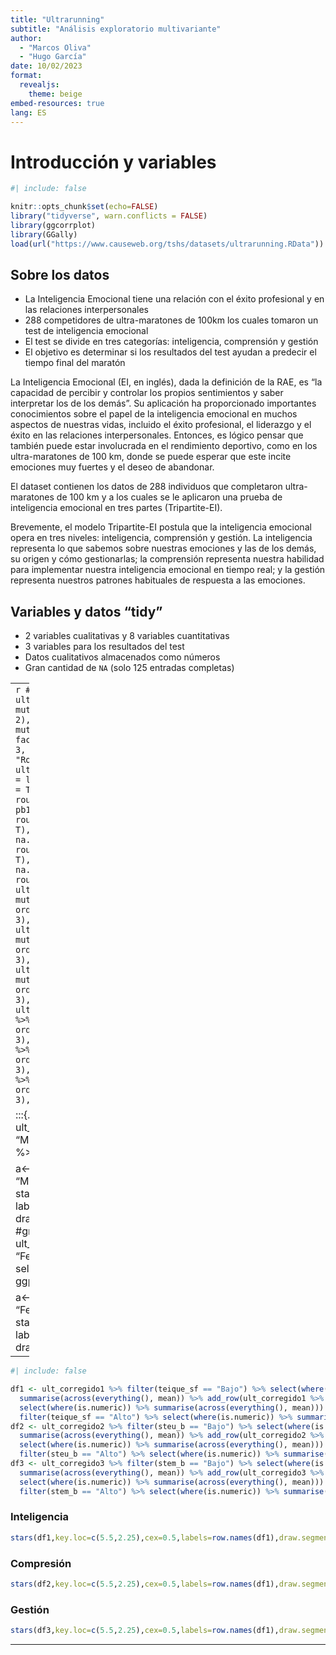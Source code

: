 ```yaml
---
title: "Ultrarunning"
subtitle: "Análisis exploratorio multivariante"
author:
  - "Marcos Oliva"
  - "Hugo García"
date: 10/02/2023
format:
  revealjs:
    theme: beige
embed-resources: true
lang: ES
---
```


# Introducción y variables
```r
#| include: false

knitr::opts_chunk$set(echo=FALSE)
library("tidyverse", warn.conflicts = FALSE)
library(ggcorrplot)
library(GGally)
load(url("https://www.causeweb.org/tshs/datasets/ultrarunning.RData"))
```

## Sobre los datos
::: {.incremental}
- La Inteligencia Emocional tiene una relación con el éxito profesional y en las relaciones interpersonales
- 288 competidores de ultra-maratones de 100km los cuales tomaron un test de inteligencia emocional
- El test se divide en tres categorías: inteligencia, comprensión y gestión
- El objetivo es determinar si los resultados del test ayudan a predecir el tiempo final del maratón
:::
::: {.notes}
La Inteligencia Emocional (EI, en inglés), dada la definición de la RAE, es "la capacidad de percibir y controlar los propios sentimientos y saber interpretar los de los demás". Su aplicación ha proporcionado importantes conocimientos sobre el papel de la inteligencia emocional en muchos aspectos de nuestras vidas, incluido el éxito profesional, el liderazgo y el éxito en las relaciones interpersonales. Entonces, es lógico pensar que también puede estar involucrada en el rendimiento deportivo, como en los ultra-maratones de 100 km, donde se puede esperar que este incite emociones muy fuertes y el deseo de abandonar.

El dataset contienen los datos de 288 individuos que completaron ultra-maratones de 100 km y a los cuales se le aplicaron una prueba de inteligencia emocional en tres partes (Tripartite-EI).

Brevemente, el modelo Tripartite-EI postula que la inteligencia emocional opera en tres niveles: inteligencia, comprensión y gestión. La inteligencia representa lo que sabemos sobre nuestras emociones y las de los demás, su origen y cómo gestionarlas; la comprensión representa nuestra habilidad para implementar nuestra inteligencia emocional en tiempo real; y la gestión representa nuestros patrones habituales de respuesta a las emociones.
:::

## Variables y datos "tidy"
::: {.incremental}
- 2 variables cualitativas y 8 variables cuantitativas
- 3 variables para los resultados del test
- Datos cualitativos almacenados como números
- Gran cantidad de `NA` (solo 125 entradas completas)
:::

---
```r
#| include: false
ultrarunning <- ultrarunning %>% as_tibble() %>% mutate(sex = factor(sex,
  levels=c(1, 2), labels=c("Male", "Female"))) %>% mutate(pb_surface =
  factor(pb_surface,  levels=c(1, 2, 3, 4), labels=c("Trail", "Track", "Road",
  "Mixed")))
ult_corregido <- ultrarunning %>% 
          replace_na(replace = list(age = round(mean(.$age, na.rm = T),0),
                                    pb_elev = round(mean(.$pb_elev, na.rm = T),0),
                                    pb100k_dec = round(mean(.$pb100k_dec, na.rm = T),2),
                                    avg_km = round(mean(.$avg_km, na.rm = T),0),
                                    teique_sf = round(mean(.$teique_sf, na.rm = T),6),
                                    steu_b = round(mean(.$steu_b, na.rm = T),0),
                                    stem_b = round(mean(.$stem_b, na.rm = T),6)))
ult_corregido1 <- ult_corregido %>% mutate(teique_sf = ordered(cut(.$teique_sf, 3),labels=c("Bajo","Medio","Alto")))
ult_corregido2 <- ult_corregido %>% mutate(steu_b = ordered(cut(.$steu_b, 3),labels=c("Bajo","Medio","Alto")))
ult_corregido3 <- ult_corregido %>% mutate(stem_b = ordered(cut(.$stem_b, 3),labels=c("Bajo","Medio","Alto")))
ult_corregido_tot <- ult_corregido %>% mutate(teique_sf = ordered(cut(.$teique_sf, 3),labels=c("Bajo","Medio","Alto"))) %>% mutate(steu_b = ordered(cut(.$steu_b, 3),labels=c("Bajo","Medio","Alto"))) %>% mutate(stem_b = ordered(cut(.$stem_b, 3),labels=c("Bajo","Medio","Alto")))
```

:::{.panel-tabset}
### Hombres
```r
a<-ult_corregido %>%filter(sex == "Male")%>%
  select(2,1,4,6,7,8,9,10) %>%
  na.omit
ggpairs(a)

a<-ult_corregido %>%filter(sex == "Male") %>%
  select(1,4,6,7,8,9,10)
stars(a,key.loc = c(15, 1),cex=0.45,
      labels=row.names(a), draw.segments=TRUE)
```
### Mujeres
```r
#gráfico para ver sólo las mujeres
a<-ult_corregido %>%filter(sex == "Female")%>%
  select(2,1,4,6,7,8,9,10) %>%
  na.omit
ggpairs(a)

a<-ult_corregido %>%filter(sex == "Female") %>%
  select(1,4,6,7,8,9,10)
stars(a,key.loc = c(36, 1),cex=0.45,
      labels=row.names(a), draw.segments=TRUE)
```
:::


---

```r
#| include: false

df1 <- ult_corregido1 %>% filter(teique_sf == "Bajo") %>% select(where(is.numeric)) %>%
  summarise(across(everything(), mean)) %>% add_row(ult_corregido1 %>% filter(teique_sf == "Medio") %>%
  select(where(is.numeric)) %>% summarise(across(everything(), mean))) %>%add_row(ult_corregido1 %>%
  filter(teique_sf == "Alto") %>% select(where(is.numeric)) %>% summarise(across(everything(), mean)))
df2 <- ult_corregido2 %>% filter(steu_b == "Bajo") %>% select(where(is.numeric)) %>%
  summarise(across(everything(), mean)) %>% add_row(ult_corregido2 %>% filter(steu_b == "Medio") %>%
  select(where(is.numeric)) %>% summarise(across(everything(), mean))) %>%add_row(ult_corregido2 %>%
  filter(steu_b == "Alto") %>% select(where(is.numeric)) %>% summarise(across(everything(), mean)))
df3 <- ult_corregido3 %>% filter(stem_b == "Bajo") %>% select(where(is.numeric)) %>%
  summarise(across(everything(), mean)) %>% add_row(ult_corregido3 %>% filter(stem_b == "Medio") %>%
  select(where(is.numeric)) %>% summarise(across(everything(), mean))) %>%add_row(ult_corregido3 %>%
  filter(stem_b == "Alto") %>% select(where(is.numeric)) %>% summarise(across(everything(), mean)))
```


:::{.panel-tabset}

### Inteligencia
```r
stars(df1,key.loc=c(5.5,2.25),cex=0.5,labels=row.names(df1),draw.segments=TRUE)
```
### Compresión

```r
stars(df2,key.loc=c(5.5,2.25),cex=0.5,labels=row.names(df1),draw.segments=TRUE)
```

### Gestión

```r
stars(df3,key.loc=c(5.5,2.25),cex=0.5,labels=row.names(df1),draw.segments=TRUE)
```

:::

---